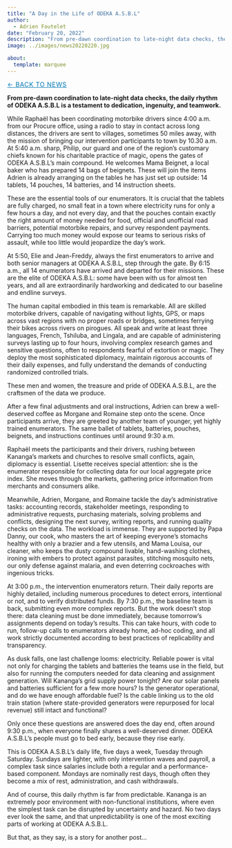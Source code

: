 ```yaml
---
title: "A Day in the Life of ODEKA A.S.B.L"
author: 
  - Adrien Foutelet
date: "February 20, 2022"
description: "From pre-dawn coordination to late-night data checks, the daily rhythm of ODEKA A.S.B.L is a testament to dedication, ingenuity, and teamwork."
image: ../images/news20220220.jpg

about:
  template: marquee
---
```

<style>
/* Hide the visible description under the title block on THIS page */
header.quarto-title-block .description,
.quarto-title .description,
.quarto-title-meta .description,
p.description {
  display: none !important;
}
</style>

[← Back to News](../index.qmd){.breadcrumb style="font-size:0.9rem; text-transform:uppercase; letter-spacing:0.05em; color:#0077b5;"}

**From pre-dawn coordination to late-night data checks, the daily rhythm of ODEKA A.S.B.L is a testament to dedication, ingenuity, and teamwork.**

While Raphaël has been coordinating motorbike drivers since 4:00 a.m. from our Procure office, using a radio to stay in contact across long distances, the drivers are sent to villages, sometimes 50 miles away, with the mission of bringing our intervention participants to town by 10.30 a.m. At 5:40 a.m. sharp, Philip, our guard and one of the region’s customary chiefs known for his charitable practice of magic, opens the gates of ODEKA A.S.B.L’s main compound. He welcomes Mama Beignet, a local baker who has prepared 14 bags of beignets. These will join the items Adrien is already arranging on the tables he has just set up outside: 14 tablets, 14 pouches, 14 batteries, and 14 instruction sheets.

These are the essential tools of our enumerators. It is crucial that the tablets are fully charged, no small feat in a town where electricity runs for only a few hours a day, and not every day, and that the pouches contain exactly the right amount of money needed for food, official and unofficial road barriers, potential motorbike repairs, and survey respondent payments. Carrying too much money would expose our teams to serious risks of assault, while too little would jeopardize the day’s work.

At 5:50, Elie and Jean-Freddy, always the first enumerators to arrive and both senior managers at ODEKA A.S.B.L, step through the gate. By 6:15 a.m., all 14 enumerators have arrived and departed for their missions. These are the elite of ODEKA A.S.B.L: some have been with us for almost ten years, and all are extraordinarily hardworking and dedicated to our baseline and endline surveys.

The human capital embodied in this team is remarkable. All are skilled motorbike drivers, capable of navigating without lights, GPS, or maps across vast regions with no proper roads or bridges, sometimes ferrying their bikes across rivers on pirogues. All speak and write at least three languages, French, Tshiluba, and Lingala, and are capable of administering surveys lasting up to four hours, involving complex research games and sensitive questions, often to respondents fearful of extortion or magic. They deploy the most sophisticated diplomacy, maintain rigorous accounts of their daily expenses, and fully understand the demands of conducting randomized controlled trials.

These men and women, the treasure and pride of ODEKA A.S.B.L, are the craftsmen of the data we produce.

After a few final adjustments and oral instructions, Adrien can brew a well-deserved coffee as Morgane and Romaine step onto the scene. Once participants arrive, they are greeted by another team of younger, yet highly trained enumerators. The same ballet of tablets, batteries, pouches, beignets, and instructions continues until around 9:30 a.m.

Raphaël meets the participants and their drivers, rushing between Kananga’s markets and churches to resolve small conflicts, again, diplomacy is essential. Lisette receives special attention: she is the enumerator responsible for collecting data for our local aggregate price index. She moves through the markets, gathering price information from merchants and consumers alike.

Meanwhile, Adrien, Morgane, and Romaine tackle the day’s administrative tasks: accounting records, stakeholder meetings, responding to administrative requests, purchasing materials, solving problems and conflicts, designing the next survey, writing reports, and running quality checks on the data. The workload is immense. They are supported by Papa Danny, our cook, who masters the art of keeping everyone’s stomachs healthy with only a brazier and a few utensils, and Mama Louisa, our cleaner, who keeps the dusty compound livable, hand-washing clothes, ironing with embers to protect against parasites, stitching mosquito nets, our only defense against malaria, and even deterring cockroaches with ingenious tricks.

At 3:00 p.m., the intervention enumerators return. Their daily reports are highly detailed, including numerous procedures to detect errors, intentional or not, and to verify distributed funds. By 7:30 p.m., the baseline team is back, submitting even more complex reports. But the work doesn’t stop there: data cleaning must be done immediately, because tomorrow’s assignments depend on today’s results. This can take hours, with code to run, follow-up calls to enumerators already home, ad-hoc coding, and all work strictly documented according to best practices of replicability and transparency.

As dusk falls, one last challenge looms: electricity. Reliable power is vital not only for charging the tablets and batteries the teams use in the field, but also for running the computers needed for data cleaning and assignment generation. Will Kananga’s grid supply power tonight? Are our solar panels and batteries sufficient for a few more hours? Is the generator operational, and do we have enough affordable fuel? Is the cable linking us to the old train station (where state-provided generators were repurposed for local revenue) still intact and functional?

Only once these questions are answered does the day end, often around 9:30 p.m., when everyone finally shares a well-deserved dinner. ODEKA A.S.B.L’s people must go to bed early, because they rise early.

This is ODEKA A.S.B.L’s daily life, five days a week, Tuesday through Saturday. Sundays are lighter, with only intervention waves and payroll, a complex task since salaries include both a regular and a performance-based component. Mondays are nominally rest days, though often they become a mix of rest, administration, and cash withdrawals.

And of course, this daily rhythm is far from predictable. Kananga is an extremely poor environment with non-functional institutions, where even the simplest task can be disrupted by uncertainty and hazard. No two days ever look the same, and that unpredictability is one of the most exciting parts of working at ODEKA A.S.B.L.

But that, as they say, is a story for another post…